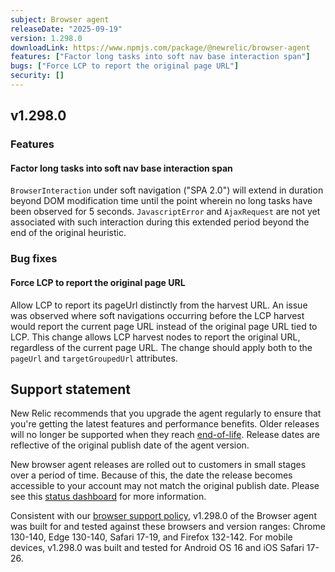 ```yaml
---
subject: Browser agent
releaseDate: "2025-09-19"
version: 1.298.0
downloadLink: https://www.npmjs.com/package/@newrelic/browser-agent
features: ["Factor long tasks into soft nav base interaction span"]
bugs: ["Force LCP to report the original page URL"]
security: []
---
```


## v1.298.0

### Features

#### Factor long tasks into soft nav base interaction span
`BrowserInteraction` under soft navigation ("SPA 2.0") will extend in duration beyond DOM modification time until the point wherein no long tasks have been observed for 5 seconds. `JavascriptError` and `AjaxRequest` are not yet associated with such interaction during this extended period beyond the end of the original heuristic.


### Bug fixes

#### Force LCP to report the original page URL
Allow LCP to report its pageUrl distinctly from the harvest URL.  An issue was observed where soft navigations occurring before the LCP harvest would report the current page URL instead of the original page URL tied to LCP.  This change allows LCP harvest nodes to report the original URL, regardless of the current page URL.  The change should apply both to the `pageUrl` and `targetGroupedUrl` attributes.

## Support statement

New Relic recommends that you upgrade the agent regularly to ensure that you're getting the latest features and performance benefits. Older releases will no longer be supported when they reach [end-of-life](https://docs.newrelic.com/docs/browser/browser-monitoring/getting-started/browser-agent-eol-policy/). Release dates are reflective of the original publish date of the agent version.

New browser agent releases are rolled out to customers in small stages over a period of time. Because of this, the date the release becomes accessible to your account may not match the original publish date. Please see this [status dashboard](https://newrelic.github.io/newrelic-browser-agent-release/) for more information.

Consistent with our [browser support policy](https://docs.newrelic.com/docs/browser/new-relic-browser/getting-started/compatibility-requirements-browser-monitoring/#browser-types), v1.298.0 of the Browser agent was built for and tested against these browsers and version ranges: Chrome 130-140, Edge 130-140, Safari 17-19, and Firefox 132-142. For mobile devices, v1.298.0 was built and tested for Android OS 16 and iOS Safari 17-26.